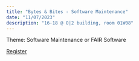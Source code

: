 ```yaml
---
title: "Bytes & Bites - Software Maintenance"
date: "11/07/2023"
description: "16-18 @ O|2 building, room 01W08"
---
```


Theme: Software Maintenance or FAIR Software

[Register](https://vu-nl.libcal.com/event/4107697)
